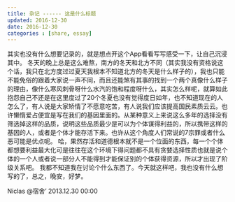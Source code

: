 ```yaml
---
title: 杂记 ------ 这是什么标题
updated: 2016-12-30
date: 2016-12-30
categories : [share, essay]
---
```

其实也没有什么想要记录的，就是想点开这个App看看写写感受一下，让自己沉浸其中。
冬天的晚上总是这么难熬，南方的冬天和北方不同（其实我没有资格说这个话，我只在北方度过过夏天我根本不知道北方的冬天是什么样子的），我也只能不能免俗的跟着大家说一声不同，而且还能煞有其事的找到一个两个真像什么样子的理由，像什么寒风刺骨呀什么水汽的饱和程度呀什么，其实怎么样呢，就算如此抱怨自己不还是在这里度过了20个冬夏也没有觉得度日如年，也不知道现在的人怎么了，有人说是大家矫情了不愿意吃苦，有人说我们应该提高国民素质云云。也许懒惰爱占便宜是写在我们的基因里面的。从某种意义上来说这么多年的选择没有筛选掉这样的品质，说明这些品质最少是可以为个体谋得利益的，所以携带这样的基因的人，或者是个体才能存活下来。也许从这个角度人们常说的7宗罪或者什么恶可能是优点呢。
哈，果然存活和道德根本就不是一个位面的东西，每一个个体都想要利益最大化可是往往在这个环境下得问题都不具有贪婪选择性质也就是说个体的一个人或者说一部分人不能得到才能保证别的个体获得资源，所以才出现了阶级关系吧。
我都不知道我在讨论个什么东西了。今天就这样吧，我也没有什么想写的了，总之，晚安，好梦。

Niclas @宿舍’ 2013.12.30 00:00

